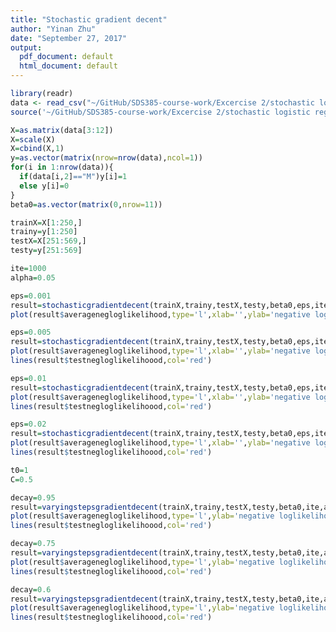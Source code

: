 ```yaml
---
title: "Stochastic gradient decent"
author: "Yinan Zhu"
date: "September 27, 2017"
output:
  pdf_document: default
  html_document: default
---
```


```r
library(readr)
data <- read_csv("~/GitHub/SDS385-course-work/Excercise 2/stochastic logistic regression/wdbc.csv",col_names = FALSE)
source('~/GitHub/SDS385-course-work/Excercise 2/stochastic logistic regression/gradient decent functions.R')
```
```r
X=as.matrix(data[3:12])
X=scale(X)
X=cbind(X,1)
y=as.vector(matrix(nrow=nrow(data),ncol=1))
for(i in 1:nrow(data)){
  if(data[i,2]=="M")y[i]=1
  else y[i]=0
}
beta0=as.vector(matrix(0,nrow=11))

trainX=X[1:250,]
trainy=y[1:250]
testX=X[251:569,]
testy=y[251:569]
```
```r
ite=1000
alpha=0.05
```

```r
eps=0.001
result=stochasticgradientdecent(trainX,trainy,testX,testy,beta0,eps,ite,alpha)
plot(result$averagenegloglikelihood,type='l',xlab='',ylab='negative loglikelihood',sub='eps=0.001')
```

```r
eps=0.005
result=stochasticgradientdecent(trainX,trainy,testX,testy,beta0,eps,ite,alpha)
plot(result$averagenegloglikelihood,type='l',xlab='',ylab='negative loglikelihood',sub='eps=0.005')
lines(result$testnegloglikelihoood,col='red')
```
```r
eps=0.01
result=stochasticgradientdecent(trainX,trainy,testX,testy,beta0,eps,ite,alpha)
plot(result$averagenegloglikelihood,type='l',xlab='',ylab='negative loglikelihood',sub='eps=0.01')
lines(result$testnegloglikelihoood,col='red')
```
```r
eps=0.02
result=stochasticgradientdecent(trainX,trainy,testX,testy,beta0,eps,ite,alpha)
plot(result$averagenegloglikelihood,type='l',xlab='',ylab='negative loglikelihood',sub='eps=0.02')
lines(result$testnegloglikelihoood,col='red')
```

```r
t0=1
C=0.5
```

```r
decay=0.95
result=varyingstepsgradientdecent(trainX,trainy,testX,testy,beta0,ite,alpha,decay,t0,C)
plot(result$averagenegloglikelihood,type='l',ylab='negative loglikelihood',xlab='',sub='decay=0.95')
lines(result$testnegloglikelihoood,col='red')
```

```r
decay=0.75
result=varyingstepsgradientdecent(trainX,trainy,testX,testy,beta0,ite,alpha,decay,t0,C)
plot(result$averagenegloglikelihood,type='l',ylab='negative loglikelihood',xlab='',sub='decay=0.75')
lines(result$testnegloglikelihoood,col='red')
```

```r
decay=0.6
result=varyingstepsgradientdecent(trainX,trainy,testX,testy,beta0,ite,alpha,decay,t0,C)
plot(result$averagenegloglikelihood,type='l',ylab='negative loglikelihood',xlab='',sub='decay=0.6')
lines(result$testnegloglikelihoood,col='red')
```
